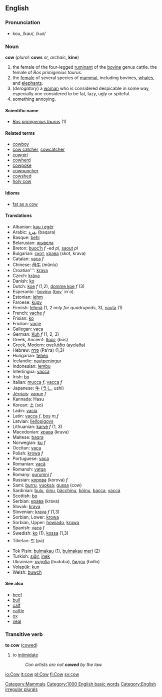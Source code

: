 ==English==
=== Pronunciation ===
*kou, /kaʊ/, /<tt>kaU</tt>/

=== Noun ===
'''cow''' (''plural:'' '''cows''' ''or, archaic,'' '''kine''')

# the female of the four-legged [[ruminant]] of the [[bovine]] genus cattle. the female of ''Bos primigenius taurus''.
# the [[female]] of several species of [[mammal]], including bovines, [[whale]]s, and [[elephant]]s.
# (''derogatory'') a [[woman]] who is considered despicable in some way, especially one considered to be fat, lazy, ugly or spiteful.
# something annoying.

==== Scientific name ====
*''[[Bos primigenius taurus]]'' (1)

==== Related terms ====
*[[cowboy]]
*[[cow catcher]], [[cowcatcher]]
*[[cowgirl]]
*[[cowherd]]
*[[cowpoke]]
*[[cowpuncher]]
*[[cowshed]]
*[[holy cow]]

====Idioms====
*[[fat as a cow]]

==== Translations ====
*Albanian: [[kau i egër]]
*Arabic: [[بقرة]] (baqara)
*Basque: [[behi]]
*Belarusian: [[жывела]]
*Breton: [[buoc’h]] ''f'' -ed ''pl'', [[saout]] ''pl''
*Bulgarian: [[скот]], [[крава]] (skot, krava)
*Catalan: [[vaca]] ''f''
*Chinese: [[母牛]] (mǔníu)
*Croatian''': [[krava]]
*Czech: [[kráva]]
*Danish: [[ko]]
*Dutch: [[koe]] ''f'' (1,2), [[domme koe]] ''f'' (3)
*Esperanto : [[bovino]] ([[bovo|bov]]´ in´o).
*Estonian: [[lehm]]
*Faroese: [[kúgv]]
*Finnish: [[lehmä]] (1, 2 ''only for quadrupeds'', 3), [[nauta#Finnish|nauta]] (1)
*French: [[vache]] ''f''
*Frisian: [[ko]]
*Friulian: [[vacje]]
*Gallegan: [[vaca]]
*German: [[Kuh]] ''f'' (1, 2, 3)
*Greek, Ancient: [[βοῦς]] (būs)
*Greek, Modern: [[αγελάδα]] (ayelaða)
*Hebrew: [[פרה]] (Pa'ra) (1,3)
*Hungarian: [[tehén]]
*Icelandic: [[nautpeningur]]
*Indonesian: [[lembu]]
*Interlingua: [[vacca]]
*Irish: [[bo]]
*Italian: [[mucca]] ''f'', [[vacca]] ''f''
*Japanese: [[牛]] ([[うし]], ushi)
*[[Jèrriais]]: [[vaque]] ''f''
*Kannada: Hasu
*Korean: [[소]] (so)
*Ladin: [[vacia]]
*Latin: [[vacca]] ''f'', [[bos]] ''m,f''
*Latvian: [[liellopigovs]]
*Lithuanian: [[karvė]] ''f'' (1, 3)
*Macedonian: [[крава]] (krava)
*Maltese: [[baqra]]
*Norwegian: [[ku]] ''f''
*Occitan: [[vaca]]
*Polish: [[krowa]] ''f''
*Portuguese: [[vaca]]
*Romanian: [[vacă]]
*Romansh: [[vatga]]
*Romany: [[gurumni]] ''f''
*Russian: [[корова]] (korova) ''f''
*Sami: [[burru]], [[vuoksá]]; [[gussa]] (cow)
*Sardinian: [[bulu]], [[óinu]], [[bàcchinu]], [[bóinu]], [[bacca]], [[vacca]]
*Scottish: [[bo]]
*Serbian: [[крава]] (krava)
*Slovak: [[krava]]
*Slovenian: [[krava]] ''f'' (1,3)
*Sorbian, Lower: [[krowa]]
*Sorbian, Upper: [[howjado]], [[kruwa]]
*Spanish: [[vaca]] ''f''
*Swedish: [[ko]] (1), [[kossa]] (1,3)
*Tibetan: [[བ་]] (pa)
*Tok Pisin: [[bulmakau]] (1), [[bulmakau]] [[meri]] (2)
*Turkish: [[sığır]], [[inek]]
*Ukrainian: [[худоба]] (hudoba), [[бидло]] (bidlo)
*Volapük: [[kun]]
*Welsh: [[buwch]]

==== See also ====
*[[beef]]
*[[bull]]
*[[calf]]
*[[cattle]]
*[[ox]]
*[[veal]]

===Transitive verb===
'''to cow''' ([[cowed]])

#to [[intimidate]]
#:''Con artists are not '''cowed''' by the law.''

[[Category:Mammals]]
[[Category:1000 English basic words]]
[[Category:English irregular plurals]]

[[io:Cow]]
[[it:cow]]
[[pl:Cow]]
[[fi:Cow]]
[[sv:cow]]